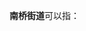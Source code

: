 '''南桥街道'''可以指：
{{PRC admin/disambig|41/07/03/008/000|44/08/02/007/000}}
{{disambig|cat=四字乡级行政区划消歧义}}